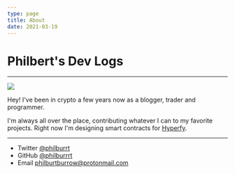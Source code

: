 ```yaml
---
type: page
title: About
date: 2021-03-19
---
```


# Philbert's Dev Logs

---

![](https://i.imgur.com/FNBBLUO.jpg)

Hey! I've been in crypto a few years now as a blogger, trader and programmer.

I'm always all over the place, contributing whatever I can to my favorite projects. Right now I'm designing smart contracts for [Hyperfy](https://hyperfy.io/).

---
- Twitter [@philburrt](https://twitter.com/philburrt)
- GitHub [@philburrrt](https://github.com/philburrrt)
- Email philburtburrow@protonmail.com
